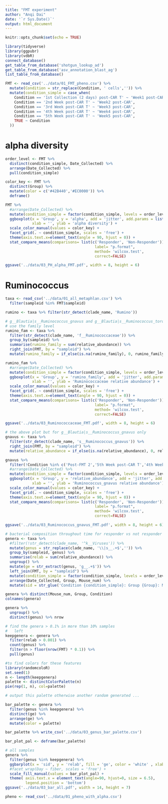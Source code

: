 ```yaml
---
title: "FMT experiment"
author: "Anqi Dai"
date: '`r Sys.Date()`'
output: html_document
---
```


```r
knitr::opts_chunk$set(echo = TRUE)
```

```r
library(tidyverse)
library(ggpubr)
library(vdbR)
connect_database()
get_table_from_database('shotgun_lookup_ad')
get_table_from_database('asv_annotation_blast_ag')
list_table_from_database()
```

```r
FMT <- read_csv('../data/01_FMT_pheno.csv') %>% 
  mutate(Condition = str_replace(Condition, ' cells','')) %>% 
  mutate(condition_simple = case_when(
    Condition == '1st Collection (2 days) post-CAR T' ~ 'Week1 post-CAR',
    Condition == '2nd Week post-CAR T' ~ 'Week2 post-CAR',
    Condition == '3rd Week post-CAR T' ~ 'Week3 post-CAR',
    Condition == '4th Week post-CAR T' ~ 'Week4 post-CAR',
    Condition == '5th Week post-CAR T' ~ 'Week5 post-CAR',
    TRUE ~ Condition
  ))
```

# alpha diversity

```r
order_level <- FMT %>% 
  distinct(condition_simple, Date_Collected) %>% 
  arrange(Date_Collected) %>% 
  pull(condition_simple)

color_key <- FMT %>% 
  distinct(Group) %>% 
  mutate(color = c('#42B440','#EC0000')) %>% 
  deframe()

FMT %>% 
  #arrange(Date_Collected) %>% 
  mutate(condition_simple = factor(condition_simple, levels = order_level)) %>% 
  ggboxplot(x = 'Group', y = 'alpha', add = 'jitter', add.params = list( size = 3),color = 'Group',
            xlab = '', ylab = 'alpha diversity') +
  scale_color_manual(values = color_key) +
  facet_grid(. ~ condition_simple, scales = 'free') +
  theme(axis.text.x=element_text(angle = 90, hjust = 0)) +
  stat_compare_means(comparisons= list(c('Responder', 'Non-Responder')),
										label= "p.format",
										method= 'wilcox.test',
										correct=FALSE)

ggsave('../data/03_PH_alpha_FMT.pdf', width = 8, height = 6)
```

# Ruminococcus

```r
taxa <- read_csv('../data/01_all_metaphlan.csv') %>% 
  filter(sampleid %in% FMT$sampleid)

rumino <- taxa %>% filter(str_detect(clade_name, 'Rumino'))

# g__Blautia|s__Ruminococcus_gnavus and g__Blautia|s__Ruminococcus_torques
# use the family level
rumino_fam <- taxa %>% 
  filter(str_detect(clade_name, 'f__Ruminococcaceae')) %>% 
  group_by(sampleid) %>% 
  summarise(rumino_family = sum(relative_abundance)) %>% 
  right_join(FMT, by = "sampleid") %>% 
  mutate(rumino_family = if_else(is.na(rumino_family), 0, rumino_family))
```

```r
rumino_fam %>% 
  #arrange(Date_Collected) %>% 
  mutate(condition_simple = factor(condition_simple, levels = order_level)) %>% 
  ggboxplot(x = 'Group', y = 'rumino_family', add = 'jitter', add.params = list( size = 3),color = 'Group',
            xlab = '', ylab = 'Ruminococcaceae relative abundance') +
  scale_color_manual(values = color_key) +
  facet_grid(. ~ condition_simple, scales = 'free') +
  theme(axis.text.x=element_text(angle = 90, hjust = 0)) +
  stat_compare_means(comparisons= list(c('Responder', 'Non-Responder')),
										label= "p.format",
										method= 'wilcox.test',
										correct=FALSE)

ggsave('../data/03_Ruminococcaceae_FMT.pdf', width = 8, height = 6)
```
```r
# the above plot but for g__Blautia|s__Ruminococcus_gnavus only
gnavus <- taxa %>% 
  filter(str_detect(clade_name, 's__Ruminococcus_gnavus')) %>% 
  right_join(FMT, by = "sampleid") %>% 
  mutate(relative_abundance = if_else(is.na(relative_abundance), 0, relative_abundance))

gnavus %>% 
  filter(!Condition %in% c('Post-FMT 2','5th Week post-CAR T','4th Week post-CAR T')) %>% 
  #arrange(Date_Collected) %>% 
  mutate(condition_simple = factor(condition_simple, levels = order_level)) %>% 
  ggboxplot(x = 'Group', y = 'relative_abundance', add = 'jitter', add.params = list( size = 3),color = 'Group',
            xlab = '', ylab = 'Ruminococcus_gnavus relative abundance') +
  scale_color_manual(values = color_key) +
  facet_grid(. ~ condition_simple, scales = 'free') +
  theme(axis.text.x=element_text(angle = 90, hjust = 0)) +
  stat_compare_means(comparisons= list(c('Responder', 'Non-Responder')),
										label= "p.format",
										method= 'wilcox.test',
										correct=FALSE)

ggsave('../data/03_Ruminococcus_gnavus_FMT.pdf', width = 8, height = 6)
```

```r
# bacterial composition throughout time for responder vs not responder
genera <- taxa %>% 
  #filter(!str_detect(clade_name, '^k__Viruses')) %>% 
  mutate(genus = str_replace(clade_name, '\\|s__.+$','')) %>% 
  group_by(sampleid, genus) %>% 
  summarise(relab = sum(relative_abundance)) %>% 
  ungroup() %>% 
  mutate(ge = str_extract(genus, 'g__.+$')) %>%
  left_join(FMT, by = "sampleid") %>% 
  mutate(condition_simple = factor(condition_simple, levels = order_level)) %>% 
  arrange(Date_Collected, Group, Mouse_num) %>% 
  mutate(sid = str_glue('Condition {condition_simple}: Group {Group}: Mouse {Mouse_num}: {sampleid}')) 

genera %>% distinct(Mouse_num, Group, Condition)
colnames(genera)

genera %>% 
  ungroup() %>% 
  distinct(genus) %>% nrow

# find the genera > 0.1% in more than 10% samples
#   left 
keepgenera <- genera %>% 
  filter(relab > 0.001) %>% 
  count(genus) %>% 
  filter(n > floor(nrow(FMT) * 0.1)) %>% 
  pull(genus)
```

```r
#to find colors for these features
library(randomcoloR)
set.seed(1)
n <- length(keepgenera)
palette <- distinctColorPalette(n)
pie(rep(1, n), col=palette)

# output this palette otherwise another random generated ...

bar_palette <- genera %>%
  filter(genus %in% keepgenera) %>%
  distinct(ge) %>%
  arrange(ge) %>%
  mutate(color = palette)

bar_palette %>% write_csv('../data/03_genus_bar_palette.csv')

bar_plot_pal <- deframe(bar_palette)
```


```r
# all samples
genera %>% 
  filter(genus %in% keepgenera) %>% 
  ggbarplot(x = 'sid', y = 'relab', fill = 'ge', color = 'white' , xlab = '', ylab = 'Relative abundance') +
  #facet_wrap(Day ~ fiber, scales = 'free') +
  scale_fill_manual(values = bar_plot_pal) +
  theme( axis.text.x = element_text(angle=90, hjust=0, size = 6.5),
         legend.position = 'bottom') 
ggsave('../data/03_bar_all.pdf', width = 14, height = 7)
```
```r
pheno <- read_csv('../data/01_pheno_with_alpha.csv')
```


